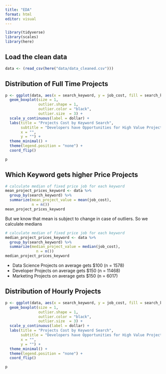 ```yaml
---
title: "EDA"
format: html
editor: visual
---
```


```r
library(tidyverse)
library(scales)
library(here)
```
## Load the clean data

```r
data <- (read_csv(here("data/data_cleaned.csv")))
```

## Distribution of Full Time Projects
```r
p <- ggplot(data, aes(x = search_keyword, y = job_cost, fill = search_keyword)) +
  geom_boxplot(size = 1,
               outlier.shape = 1,
               outlier.color = "black",
               outlier.size  = 3) +
  scale_y_continuous(label = dollar) +
  labs(title = "Projects Cost by Keyword Search", 
       subtitle = "Developers have Opportunities for High Value Projects",
       x = "",
       y = "") +
  theme_minimal() +
  theme(legend.position = "none") +
  coord_flip()

p
```

## Which Keyword gets higher Price Projects

```r
# calculate median of fixed price job for each keyword
mean_project_prices_keyword <- data %>%
  group_by(search_keyword) %>%
  summarize(mean_project_value = mean(job_cost),
            n = n())
mean_project_prices_keyword
```


But we know that mean is subject to change in case of outliers. So we calculate medians

```r
# calculate median of fixed price job for each keyword
median_project_prices_keyword <- data %>%
  group_by(search_keyword) %>%
  summarize(median_project_value = median(job_cost),
              n = n())
median_project_prices_keyword
```


- Data Science Projects on average gets $100 (n = 1578)
- Developer Projects on average gets $150 (n = 11468)
- Marketing Projects on average gets $150 (n = 6017)		


## Distribution of Hourly Projects
```r
p <- ggplot(data, aes(x = search_keyword, y = job_cost, fill = search_keyword)) +
  geom_boxplot(size = 1,
               outlier.shape = 1,
               outlier.color = "black",
               outlier.size  = 3) +
  scale_y_continuous(label = dollar) +
  labs(title = "Projects Cost by Keyword Search", 
       subtitle = "Developers have Opportunities for High Value Projects",
       x = "",
       y = "") +
  theme_minimal() +
  theme(legend.position = "none") +
  coord_flip()

p

```
















